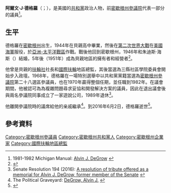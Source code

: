 {{多個問題|
{{Expand|time=2017-03-11T02:12:52+00:00}}
{{请求翻译|time=2017-03-11T02:12:52+00:00}}
}}
{{Infobox Officeholder
|name	          = 阿爾文·J·德格羅
|image            = 
|native_name      = Alvin J. DeGrow
|native_name_lang = en
|caption        = 
|state_senate   = 密歇根州
|district       = 二十八
|term_start     = 1968年
|term_end       = 1982年12月31日
|predecessor    = {{le|弗蘭克·D·比德爾|Frank D. Beadle}}
|successor      = {{le|丹·德格羅|Dan DeGrow}}
|birth_date     = {{Birth date|1926|6|1}}
|birth_place    = [[美国|美国]][[密歇根州|密歇根州]]{{le|貝親 (密歇根州)|Pigeon, Michigan|貝親}}
|death_date     = {{death date and age|2016|6|2|1926|6|1}}
|death_place    = 
|party          = [[共和黨_(美國)|共和黨]]
|spouse         = 朱迪思（{{lang|en|Judith}}）
|children       = 
|alma_mater     = 
|occupation     = 
|signature      = 
|website        = 
|branch         = [[美國海軍|美國海軍]]
|battles        = [[第二次世界大戰|第二次世界大戰]]
}}

'''阿爾文·J·德格羅'''（{{lang-en|Alvin J. DeGrow}}；{{bd|1926年|6月1日|2016年|6月2日}}），是美國的[[共和黨_(美國)|共和黨]]政治人物，前[[密歇根州參議院|密歇根州參議院]]代表一部分{{le|拇指部|The Thumb}}的議員<ref>1981-1982 Michigan Manual: [http://legislature.mi.gov/documents/1981-1982/michiganmanual/1981-MM-P0113-P0123.pdf Alvin J. DeGrow] {{Wayback|url=http://legislature.mi.gov/documents/1981-1982/michiganmanual/1981-MM-P0113-P0123.pdf |date=20161130131536 }}</ref>。

==生平==
德格羅在[[密歇根州|密歇根州]]{{le|貝親 (密歇根州)|Pigeon, Michigan|貝親}}出生，1944年在貝親高中畢業，然後在[[第二次世界大戰|第二次世界大戰]]在[[美國海軍|美國海軍]]服役，於[[亞洲-太平洋戰區|亞洲-太平洋戰區]]作戰。戰後他回到密歇根州，1946年和朱迪斯·海斯（{{lang|en|Judith Haist}}）結婚，5年後（1951年）成為貝親地區{{le|本富蘭克林 (公司)|Ben Franklin (company)|本富蘭克林商店}}的擁有者和經營者<ref>{{cite news|last1=Stapleton|first1=Seth|title=Sen. DeGrow remembered as a man of important words|url=http://www.michigansthumb.com/news/local/article_404d981e-82fa-559a-91d9-830fc8f91a3f.html|accessdate=8 July 2016|work=Huron Daily Tribune|date=16 June 2016|archive-date=2019-07-13|archive-url=https://web.archive.org/web/20190713144001/https://www.michigansthumb.com/news/article/Sen-DeGrow-remembered-as-a-man-of-important-words-9149920.php|dead-url=no}}</ref>。

他曾是貝親的[[扶輪社|扶輪社]]社長和[[國際扶輪|國際扶輪]]地區總監，其後當選為三縣社區學院委員會開始步入政壇。1968年，德格羅在一場特別選舉中以共和黨黨籍當選為[[密歇根州參議院|密歇根州參議院]]第二十八選區參議員，也在1970年贏得整個任期，並任職到1982年。在議會期間，他被認可為為複雜問題尋求妥協和開發解決方案的議員，因此在退出議會後與兩名參議院同事成立了一家遊說公司，1989年退休<ref>Senate Resolution 194 (2016): [http://legislature.mi.gov/doc.aspx?2016-SR-0194 A resolution of tribute offered as a memorial for Alvin J. DeGrow, former member of the Senate] {{Wayback|url=http://legislature.mi.gov/doc.aspx?2016-SR-0194 |date=20190713144001 }}</ref>。

他離開參議院時的議席給他的亲戚{{le|丹·德格羅|Dan DeGrow}}繼承<ref>The Political Graveyard: [http://politicalgraveyard.com/bio/declouet-degrow.html#242.11.98 DeGrow, Alvin J.] {{Wayback|url=http://politicalgraveyard.com/bio/declouet-degrow.html#242.11.98 |date=20210418142619 }}</ref>。到2016年6月2日，德格羅逝世<ref>{{Cite web |url=http://www.michigan.gov/snyder/0,4668,7-277-57577_28502-386400--,00.html |title=Gov. Rick Snyder lowers flags in honor of former Sen. Alvin DeGrow |access-date=2017-03-11 |archive-date=2018-01-21 |archive-url=https://web.archive.org/web/20180121185605/http://www.michigan.gov/snyder/0,4668,7-277-57577_28502-386400--,00.html |dead-url=no }}</ref>。

==參考資料==
{{reflist}}

{{s-start}}
{{s-par|us-mi-sen}}
{{s-bef|before={{le|弗蘭克·D·比德爾|Frank D. Beadle}}}}
{{s-ttl|title=密歇根州參議院第二十八選區<br>[[密歇根州參議院|參議院議員]]|years=1968年－1982年}}
{{s-aft|after={{le|丹·德格羅|Dan DeGrow}}}}
{{s-end}}

{{authority control}}
{{DEFAULTSORT:DeGrow, Alvin}}

[[Category:密歇根州參議員|Category:密歇根州參議員]]
[[Category:密歇根州共和黨人|Category:密歇根州共和黨人]]
[[Category:密歇根州企業家|Category:密歇根州企業家]]
[[Category:國際扶輪地區總監|Category:國際扶輪地區總監]]